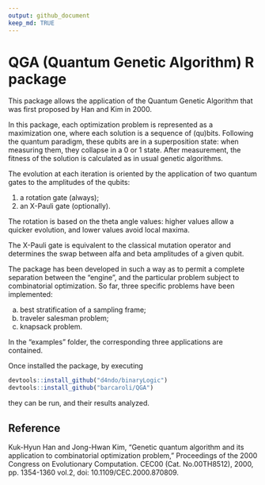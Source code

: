 ```yaml
---
output: github_document
keep_md: TRUE
---
```


# QGA (Quantum Genetic Algorithm) R package

This package allows the application of the Quantum Genetic Algorithm that was first proposed by Han and Kim in 2000.

In this package, each optimization problem is represented as a maximization one, where each solution is a sequence of (qu)bits. Following the quantum paradigm, these qubits are in a superposition state: when measuring them, they collapse in a 0 or 1 state. After measurement, the fitness of the solution is calculated as in usual genetic algorithms.

The evolution at each iteration is oriented by the application of two quantum gates to the amplitudes of the qubits:

1. a rotation gate (always);
2. an X-Pauli gate (optionally).

The rotation is based on the theta angle values: higher values allow a quicker evolution, and lower values avoid local maxima.

The X-Pauli gate is equivalent to the classical mutation operator and determines the swap between alfa and beta amplitudes of a given qubit.

The package has been developed in such a way as to permit a complete separation between the "engine", and the particular problem subject to combinatorial optimization. So far, three specific problems have been implemented:

a. best stratification of a sampling frame;
b. traveler salesman problem;
c. knapsack problem.

In the "examples" folder, the corresponding three applications are contained. 

Once installed the package, by executing

```r
devtools::install_github("d4ndo/binaryLogic")
devtools::install_github("barcaroli/QGA")
```

they can be run, and their results analyzed.



## Reference

Kuk-Hyun Han and Jong-Hwan Kim, "Genetic quantum algorithm and its application to combinatorial optimization problem," Proceedings of the 2000 Congress on Evolutionary Computation. CEC00 (Cat. No.00TH8512), 2000, pp. 1354-1360 vol.2, doi: 10.1109/CEC.2000.870809.




